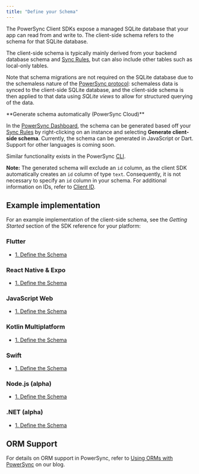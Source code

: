 ```yaml
---
title: "Define your Schema"
---
```


The PowerSync Client SDKs expose a managed SQLite database that your app can read from and write to. The client-side schema refers to the schema for that SQLite database.

The client-side schema is typically mainly derived from your backend database schema and [Sync Rules](/usage/sync-rules), but can also include other tables such as local-only tables. 

Note that schema migrations are not required on the SQLite database due to the schemaless nature of the [PowerSync protocol](/architecture/powersync-protocol): schemaless data is synced to the client-side SQLite database, and the client-side schema is then applied to that data using _SQLite views_ to allow for structured querying of the data.

<Info>
**Generate schema automatically (PowerSync Cloud)**

In the [PowerSync Dashboard](/usage/tools/powersync-dashboard), the schema can be generated based off your [Sync Rules](/usage/sync-rules) by right-clicking on an instance and selecting **Generate client-side schema**. Currently, the schema can be generated in JavaScript or Dart. Support for other languages is coming soon.

Similar functionality exists in the PowerSync [CLI](/usage/tools/cli).

**Note:** The generated schema will exclude an `id` column, as the client SDK automatically creates an `id` column of type `text`. Consequently, it is not necessary to specify an `id` column in your schema. For additional information on IDs, refer to [Client ID](/usage/sync-rules/client-id).
</Info>

## Example implementation

For an example implementation of the client-side schema, see the _Getting Started_ section of the SDK reference for your platform:

### <Icon icon="flutter" iconType="solid" size="24"/> Flutter

* [1\. Define the Schema](/client-sdk-references/flutter#1-define-the-schema)

### <Icon icon="react" iconType="solid" size="24"/> React Native & Expo

* [1\. Define the Schema](/client-sdk-references/react-native-and-expo#1-define-the-schema)

### <Icon icon="js" iconType="solid" size="24"/> JavaScript Web

* [1\. Define the Schema](/client-sdk-references/javascript-web#1-define-the-schema)

### <Icon icon="k" iconType="solid" size="24"/> Kotlin Multiplatform

* [1\. Define the Schema](/client-sdk-references/kotlin-multiplatform#1-define-the-schema)

### <Icon icon="swift" iconType="solid" size="24"/> Swift

* [1\. Define the Schema](/client-sdk-references/swift#1-define-the-schema)

### <Icon icon="node-js" iconType="solid" size="24"/> Node.js (alpha)

* [1\. Define the Schema](/client-sdk-references/node#1-define-the-schema)

### <Icon icon="microsoft" iconType="solid" size="24"/> .NET (alpha)

* [1\. Define the Schema](/client-sdk-references/dotnet#1-define-the-schema)


## ORM Support

For details on ORM support in PowerSync, refer to [Using ORMs with PowerSync](https://www.powersync.com/blog/using-orms-with-powersync) on our blog.
